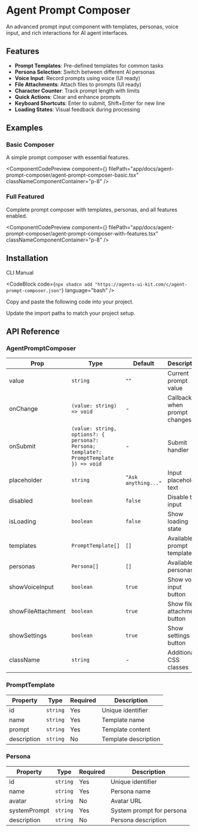 
# Agent Prompt Composer

An advanced prompt input component with templates, personas, voice input, and rich interactions for AI agent interfaces.

## Features

- **Prompt Templates**: Pre-defined templates for common tasks
- **Persona Selection**: Switch between different AI personas
- **Voice Input**: Record prompts using voice (UI ready)
- **File Attachments**: Attach files to prompts (UI ready)
- **Character Counter**: Track prompt length with limits
- **Quick Actions**: Clear and enhance prompts
- **Keyboard Shortcuts**: Enter to submit, Shift+Enter for new line
- **Loading States**: Visual feedback during processing

## Examples

### Basic Composer

A simple prompt composer with essential features.

<ComponentCodePreview 
  component={<AgentPromptComposerBasic />}
  filePath="app/docs/agent-prompt-composer/agent-prompt-composer-basic.tsx"
  classNameComponentContainer="p-8"
/>

### Full Featured

Complete prompt composer with templates, personas, and all features enabled.

<ComponentCodePreview 
  component={<AgentPromptComposerWithFeatures />}
  filePath="app/docs/agent-prompt-composer/agent-prompt-composer-with-features.tsx"
  classNameComponentContainer="p-8"
/>

## Installation

<Tabs defaultValue="cli">

<TabsList>
  <TabsTrigger value="cli">CLI</TabsTrigger>
  <TabsTrigger value="manual">Manual</TabsTrigger>
</TabsList>

<TabsContent value="cli">

<CodeBlock
  code={`npx shadcn add "https://agents-ui-kit.com/c/agent-prompt-composer.json"`}
  language="bash"
/>

</TabsContent>

<TabsContent value="manual">

<Steps>

<Step>Copy and paste the following code into your project.</Step>

<CodeBlock filePath="components/agents-ui/agent-prompt-composer.tsx" language="tsx" />

<Step>Update the import paths to match your project setup.</Step>

</Steps>

</TabsContent>

</Tabs>

## API Reference

### AgentPromptComposer

| Prop | Type | Default | Description |
|------|------|---------|-------------|
| value | `string` | `""` | Current prompt value |
| onChange | `(value: string) => void` | - | Callback when prompt changes |
| onSubmit | `(value: string, options?: { persona?: Persona; template?: PromptTemplate }) => void` | - | Submit handler |
| placeholder | `string` | `"Ask anything..."` | Input placeholder text |
| disabled | `boolean` | `false` | Disable the input |
| isLoading | `boolean` | `false` | Show loading state |
| templates | `PromptTemplate[]` | `[]` | Available prompt templates |
| personas | `Persona[]` | `[]` | Available AI personas |
| showVoiceInput | `boolean` | `true` | Show voice input button |
| showFileAttachment | `boolean` | `true` | Show file attachment button |
| showSettings | `boolean` | `true` | Show settings button |
| className | `string` | - | Additional CSS classes |

### PromptTemplate

| Property | Type | Required | Description |
|----------|------|----------|-------------|
| id | `string` | Yes | Unique identifier |
| name | `string` | Yes | Template name |
| prompt | `string` | Yes | Template content |
| description | `string` | No | Template description |

### Persona

| Property | Type | Required | Description |
|----------|------|----------|-------------|
| id | `string` | Yes | Unique identifier |
| name | `string` | Yes | Persona name |
| avatar | `string` | No | Avatar URL |
| systemPrompt | `string` | Yes | System prompt for persona |
| description | `string` | No | Persona description |

